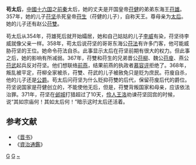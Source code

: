 '''苟太后'''，[[中國|中國]][[十六国|十六国]]之[[前秦|前秦]]太后，她的丈夫是开国皇帝[[苻健|苻健]]的弟弟东海王[[苻雄|苻雄]]。357年，她的儿子[[苻坚|苻坚]]杀死皇帝[[苻生|苻生]]（苻健的儿子），自称天王。尊母亲为[[太后|太后]]。她的儿子还有赵公[[苻雙|苻雙]]。

苟太后从354年，苻雄死后就开始孀居，她和自己姑姑的儿子[[李威_(前秦)|李威]]有染，苻坚待李威就像父亲一样。358年，苟太后说苻坚的哥哥东海公[[苻法|苻法]]有许多门客，他可能威胁苻坚的王位。她命令苻法自杀。此事显示太后在苻坚前期有很大的权力。但此事之后，她的影响有所减弱。367年，苻雙和苻生的兄弟晋公[[苻柳|苻柳]]、魏公[[苻廋|苻廋]]、燕公[[苻武|苻武]]起兵反对苻坚。他们想联络[[前燕|前燕]]，结果前燕的执政者[[慕容评|慕容评]]拒绝了。368年，叛乱被平定，苻柳全家被杀，苻雙、苻武的儿子被赦免只是贬为庶民。苻廋自杀，他的儿子还是[[公爵|公爵]]。苟太后问苻坚为什么贬抑苻雙的后代，保留苻廋后代的爵位。苻坚说国家是苻健创立的，不能使他无后，但是，苻雙背叛国家和母亲，应该依法治罪。371年，苻坚在[[邺城|邺城]]打猎超过了10天，[[伶人|伶人]][[王洛|王洛]]劝谏苻坚回宫的时候，说“其如宗庙何！其如太后何！”暗示这时太后还活着。

==参考文献==
*《[[晋书|晋书]]》
*《[[資治通鑑|資治通鑑]]》

{{十六国成汉及秦国皇后}}
[[Category:前秦皇帝配偶|G]]
[[Category:十六国皇太后|G]]
[[Category:苟姓|~]]